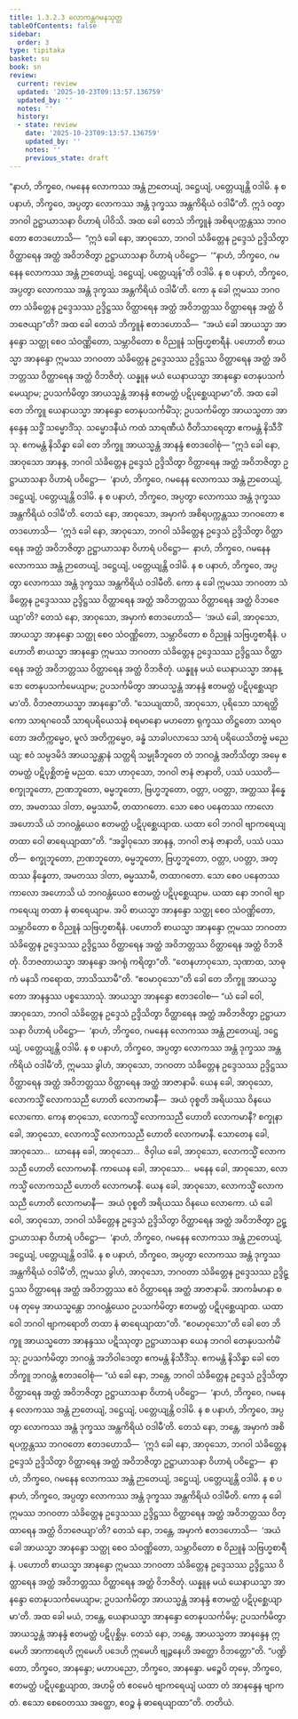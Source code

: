 ```yaml
---
title: 1.3.2.3 လောကန္တဂမနသုတ္တ
tableOfContents: false
sidebar:
  order: 3
type: tipitaka
basket: su
book: sn
review:
  current: review
  updated: '2025-10-23T09:13:57.136759'
  updated_by: ''
  notes: ''
  history:
  - state: review
    date: '2025-10-23T09:13:57.136759'
    updated_by: ''
    notes: ''
    previous_state: draft
---
```



<ReviewStatus review={frontmatter.review} showDetails={true} />

<HypothesisAnnotation frontmatter={frontmatter} />

<DynamicBreadcrumb />

<Division number="116" book="sn" e="ch" v="18" p="298">

<Paragraph number="625" book="sn">
“နာဟံ, ဘိက္ခဝေ, ဂမနေန လောကဿ အန္တံ ဉာတေယျံ, ဒဋ္ဌေယျံ, ပတ္တေယျန္တိ ဝဒါမိ. န စ ပနာဟံ, ဘိက္ခဝေ, အပ္ပတွာ လောကဿ အန္တံ ဒုက္ခဿ အန္တကိရိယံ ဝဒါမီ”တိ. ဣဒံ ဝတွာ ဘဂဝါ ဥဋ္ဌာယာသနာ ဝိဟာရံ ပါဝိသိ. အထ ခေါ တေသံ ဘိက္ခူနံ အစိရပက္ကန္တဿ ဘဂဝတော ဧတဒဟောသိ—  “ဣဒံ ခေါ နော, အာဝုသော, ဘဂဝါ သံခိတ္တေန ဥဒ္ဒေသံ ဥဒ္ဒိသိတွာ ဝိတ္ထာရေန အတ္ထံ အဝိဘဇိတွာ ဥဋ္ဌာယာသနာ ဝိဟာရံ ပဝိဋ္ဌော—  ‘“နာဟံ, ဘိက္ခဝေ, ဂမနေန လောကဿ အန္တံ ဉာတေယျံ, ဒဋ္ဌေယျံ, ပတ္တေယျန်”တိ ဝဒါမိ. န စ ပနာဟံ, ဘိက္ခဝေ, အပ္ပတွာ လောကဿ အန္တံ ဒုက္ခဿ အန္တကိရိယံ ဝဒါမီ’တိ. ကော နု ခေါ ဣမဿ ဘဂဝတာ သံခိတ္တေန ဥဒ္ဒေသဿ ဥဒ္ဒိဋ္ဌဿ ဝိတ္ထာရေန အတ္ထံ အဝိဘတ္တဿ ဝိတ္ထာရေန အတ္ထံ ဝိဘဇေယျာ”တိ?
</Paragraph>

<Paragraph number="626" book="sn">
အထ ခေါ တေသံ ဘိက္ခူနံ ဧတဒဟောသိ—  “အယံ ခေါ အာယသ္မာ အာနန္ဒော သတ္ထု စေဝ သံဝဏ္ဏိတော, သမ္ဘာဝိတော စ ဝိညူနံ သဗြဟ္မစာရီနံ. ပဟောတိ စာယသ္မာ အာနန္ဒော ဣမဿ ဘဂဝတာ သံခိတ္တေန ဥဒ္ဒေသဿ ဥဒ္ဒိဋ္ဌဿ ဝိတ္ထာရေန အတ္ထံ အဝိဘတ္တဿ ဝိတ္ထာရေန အတ္ထံ ဝိဘဇိတုံ. ယန္နူန မယံ ယေနာယသ္မာ အာနန္ဒော တေနုပသင်္ကမေယျာမ; ဥပသင်္ကမိတွာ အာယသ္မန္တံ အာနန္ဒံ ဧတမတ္ထံ ပဋိပုစ္ဆေယျာမာ”တိ.
</Paragraph>

<Paragraph number="627" book="sn">
အထ ခေါ တေ ဘိက္ခူ ယေနာယသ္မာ အာနန္ဒော တေနုပသင်္ကမိံသု; ဥပသင်္ကမိတွာ အာယသ္မတာ အာနန္ဒေန သဒ္ဓိံ သမ္မောဒိံသု. သမ္မောဒနီယံ ကထံ သာရဏီယံ ဝီတိသာရေတွာ ဧကမန္တံ နိသီဒိံသု. ဧကမန္တံ နိသိန္နာ ခေါ တေ ဘိက္ခူ အာယသ္မန္တံ အာနန္ဒံ ဧတဒဝေါစုံ—
</Paragraph>

<Paragraph number="628" book="sn">
“ဣဒံ ခေါ နော, အာဝုသော အာနန္ဒ, ဘဂဝါ သံခိတ္တေန ဥဒ္ဒေသံ ဥဒ္ဒိသိတွာ ဝိတ္ထာရေန အတ္ထံ အဝိဘဇိတွာ ဥဋ္ဌာယာသနာ ဝိဟာရံ ပဝိဋ္ဌော—  ‘နာဟံ, ဘိက္ခဝေ, ဂမနေန လောကဿ အန္တံ ဉာတေယျံ, ဒဋ္ဌေယျံ, ပတ္တေယျန္တိ ဝဒါမိ. န စ ပနာဟံ, ဘိက္ခဝေ, အပ္ပတွာ လောကဿ အန္တံ ဒုက္ခဿ အန္တကိရိယံ ဝဒါမီ’တိ. တေသံ နော, အာဝုသော, အမှာကံ အစိရပက္ကန္တဿ ဘဂဝတော ဧတဒဟောသိ—  ‘ဣဒံ ခေါ နော, အာဝုသော, ဘဂဝါ သံခိတ္တေန ဥဒ္ဒေသံ ဥဒ္ဒိသိတွာ ဝိတ္ထာရေန အတ္ထံ အဝိဘဇိတွာ ဥဋ္ဌာယာသနာ ဝိဟာရံ ပဝိဋ္ဌော—  နာဟံ, ဘိက္ခဝေ, ဂမနေန လောကဿ အန္တံ ဉာတေယျံ, ဒဋ္ဌေယျံ, ပတ္တေယျန္တိ ဝဒါမိ. န စ ပနာဟံ, ဘိက္ခဝေ, အပ္ပတွာ လောကဿ အန္တံ ဒုက္ခဿ အန္တကိရိယံ ဝဒါမီတိ. ကော နု ခေါ ဣမဿ ဘဂဝတာ သံခိတ္တေန ဥဒ္ဒေသဿ ဥဒ္ဒိဋ္ဌဿ ဝိတ္ထာရေန အတ္ထံ အဝိဘတ္တဿ ဝိတ္ထာရေန အတ္ထံ ဝိဘဇေယျာ’တိ? တေသံ နော, အာဝုသော, အမှာကံ ဧတဒဟောသိ—  ‘အယံ ခေါ, အာဝုသော, အာယသ္မာ အာနန္ဒော သတ္ထု စေဝ သံဝဏ္ဏိတော, သမ္ဘာဝိတော စ ဝိညူနံ သဗြဟ္မစာရီနံ. ပဟောတိ စာယသ္မာ အာနန္ဒော ဣမဿ ဘဂဝတာ သံခိတ္တေန ဥဒ္ဒေသဿ ဥဒ္ဒိဋ္ဌဿ ဝိတ္ထာရေန အတ္ထံ အဝိဘတ္တဿ ဝိတ္ထာရေန အတ္ထံ ဝိဘဇိတုံ. ယန္နူန မယံ ယေနာယသ္မာ အာနန္ဒော တေနုပသင်္ကမေယျာမ; ဥပသင်္ကမိတွာ အာယသ္မန္တံ အာနန္ဒံ ဧတမတ္ထံ ပဋိပုစ္ဆေယျာမာ’တိ. ဝိဘဇတာယသ္မာ အာနန္ဒော”တိ.
</Paragraph>

<Paragraph number="629" book="sn">
“သေယျထာပိ, အာဝုသော, ပုရိသော သာရတ္ထိကော သာရဂဝေသီ သာရပရိယေသနံ စရမာနော မဟတော ရုက္ခဿ တိဋ္ဌတော သာရဝတော အတိက္ကမ္မေဝ, မူလံ အတိက္ကမ္မေဝ, ခန္ဓံ သာခါပလာသေ သာရံ ပရိယေသိတဗ္ဗံ မညေယျ; ဧဝံ သမ္ပဒမိဒံ အာယသ္မန္တာနံ သတ္ထရိ သမ္မုခီဘူတေ တံ ဘဂဝန္တံ အတိသိတွာ အမှေ ဧတမတ္ထံ ပဋိပုစ္ဆိတဗ္ဗံ မညထ. သော ဟာဝုသော, ဘဂဝါ ဇာနံ ဇာနာတိ, ပဿံ ပဿတိ—  စက္ခုဘူတော, ဉာဏဘူတော, ဓမ္မဘူတော, ဗြဟ္မဘူတော, ဝတ္တာ, ပဝတ္တာ, အတ္ထဿ နိန္နေတာ, အမတဿ ဒါတာ, ဓမ္မဿာမီ, တထာဂတော. သော စေဝ ပနေတဿ ကာလော အဟောသိ ယံ ဘဂဝန္တံယေဝ ဧတမတ္ထံ ပဋိပုစ္ဆေယျာထ. ယထာ ဝေါ ဘဂဝါ ဗျာကရေယျ တထာ ဝေါ ဓာရေယျာထာ”တိ.
</Paragraph>

<Paragraph number="630" book="sn">
“အဒ္ဓါဝုသော အာနန္ဒ, ဘဂဝါ ဇာနံ ဇာနာတိ, ပဿံ ပဿတိ—  စက္ခုဘူတော, ဉာဏဘူတော, ဓမ္မဘူတော, ဗြဟ္မဘူတော, ဝတ္တာ, ပဝတ္တာ, အတ္ထဿ နိန္နေတာ, အမတဿ ဒါတာ, ဓမ္မဿာမီ, တထာဂတော. သော စေဝ ပနေတဿ ကာလော အဟောသိ ယံ ဘဂဝန္တံယေဝ ဧတမတ္ထံ ပဋိပုစ္ဆေယျာမ. ယထာ နော ဘဂဝါ ဗျာကရေယျ တထာ နံ ဓာရေယျာမ. အပိ စာယသ္မာ အာနန္ဒော သတ္ထု စေဝ သံဝဏ္ဏိတော, သမ္ဘာဝိတော စ ဝိညူနံ သဗြဟ္မစာရီနံ. ပဟောတိ စာယသ္မာ အာနန္ဒော ဣမဿ ဘဂဝတာ သံခိတ္တေန ဥဒ္ဒေသဿ ဥဒ္ဒိဋ္ဌဿ ဝိတ္ထာရေန အတ္ထံ အဝိဘတ္တဿ ဝိတ္ထာရေန အတ္ထံ ဝိဘဇိတုံ. ဝိဘဇတာယသ္မာ အာနန္ဒော အဂရုံ ကရိတွာ”တိ.
</Paragraph>

<Paragraph number="631" book="sn">
“တေနဟာဝုသော, သုဏာထ, သာဓုကံ မနသိ ကရောထ, ဘာသိဿာမီ”တိ. “ဧဝမာဝုသော”တိ ခေါ တေ ဘိက္ခူ အာယသ္မတော အာနန္ဒဿ ပစ္စဿောသုံ. အာယသ္မာ အာနန္ဒော ဧတဒဝေါစ—
</Paragraph>

<Paragraph number="632" book="sn">
“ယံ ခေါ ဝေါ, အာဝုသော, ဘဂဝါ သံခိတ္တေန ဥဒ္ဒေသံ ဥဒ္ဒိသိတွာ ဝိတ္ထာရေန အတ္ထံ အဝိဘဇိတွာ ဥဋ္ဌာယာသနာ ဝိဟာရံ ပဝိဋ္ဌော—  ‘နာဟံ, ဘိက္ခဝေ, ဂမနေန လောကဿ အန္တံ ဉာတေယျံ, ဒဋ္ဌေယျံ, ပတ္တေယျန္တိ ဝဒါမိ. န စ ပနာဟံ, ဘိက္ခဝေ, အပ္ပတွာ လောကဿ အန္တံ ဒုက္ခဿ အန္တကိရိယံ ဝဒါမီ’တိ, ဣမဿ ခွါဟံ, အာဝုသော, ဘဂဝတာ သံခိတ္တေန ဥဒ္ဒေသဿ ဥဒ္ဒိဋ္ဌဿ ဝိတ္ထာရေန အတ္ထံ အဝိဘတ္တဿ ဝိတ္ထာရေန အတ္ထံ အာဇာနာမိ. ယေန ခေါ, အာဝုသော, လောကသ္မိံ လောကသညီ ဟောတိ လောကမာနီ—  အယံ ဝုစ္စတိ အရိယဿ ဝိနယေ လောကော. ကေန စာဝုသော, လောကသ္မိံ လောကသညီ ဟောတိ လောကမာနီ? စက္ခုနာ ခေါ, အာဝုသော, လောကသ္မိံ လောကသညီ ဟောတိ လောကမာနီ. သောတေန ခေါ, အာဝုသော…  ဃာနေန ခေါ, အာဝုသော…  ဇိဝှါယ ခေါ, အာဝုသော, လောကသ္မိံ လောကသညီ ဟောတိ လောကမာနီ. ကာယေန ခေါ, အာဝုသော…  မနေန ခေါ, အာဝုသော, လောကသ္မိံ လောကသညီ ဟောတိ လောကမာနီ. ယေန ခေါ, အာဝုသော, လောကသ္မိံ လောကသညီ ဟောတိ လောကမာနီ—  အယံ ဝုစ္စတိ အရိယဿ ဝိနယေ လောကော. ယံ ခေါ ဝေါ, အာဝုသော, ဘဂဝါ သံခိတ္တေန ဥဒ္ဒေသံ ဥဒ္ဒိသိတွာ ဝိတ္ထာရေန အတ္ထံ အဝိဘဇိတွာ ဥဋ္ဌာယာသနာ ဝိဟာရံ ပဝိဋ္ဌော—  ‘နာဟံ, ဘိက္ခဝေ, ဂမနေန လောကဿ အန္တံ ဉာတေယျံ, ဒဋ္ဌေယျံ, ပတ္တေယျန္တိ ဝဒါမိ. န စ ပနာဟံ, ဘိက္ခဝေ, အပ္ပတွာ လောကဿ အန္တံ ဒုက္ခဿ အန္တကိရိယံ ဝဒါမီ’တိ, ဣမဿ ခွါဟံ, အာဝုသော, ဘဂဝတာ သံခိတ္တေန ဥဒ္ဒေသဿ ဥဒ္ဒိဋ္ဌဿ ဝိတ္ထာရေန အတ္ထံ အဝိဘတ္တဿ ဧဝံ ဝိတ္ထာရေန အတ္ထံ အာဇာနာမိ. အာကင်္ခမာနာ စ ပန တုမှေ အာယသ္မန္တော ဘဂဝန္တံယေဝ ဥပသင်္ကမိတွာ ဧတမတ္ထံ ပဋိပုစ္ဆေယျာထ. ယထာ ဝေါ ဘဂဝါ ဗျာကရောတိ တထာ နံ ဓာရေယျာထာ”တိ.
</Paragraph>

<Paragraph number="633" book="sn">
“ဧဝမာဝုသော”တိ ခေါ တေ ဘိက္ခူ အာယသ္မတော အာနန္ဒဿ ပဋိဿုတွာ ဥဋ္ဌာယာသနာ ယေန ဘဂဝါ တေနုပသင်္ကမိံသု; ဥပသင်္ကမိတွာ ဘဂဝန္တံ အဘိဝါဒေတွာ ဧကမန္တံ နိသီဒိံသု. ဧကမန္တံ နိသိန္နာ ခေါ တေ ဘိက္ခူ ဘဂဝန္တံ ဧတဒဝေါစုံ—
</Paragraph>

<Paragraph number="634" book="sn">
“ယံ ခေါ နော, ဘန္တေ, ဘဂဝါ သံခိတ္တေန ဥဒ္ဒေသံ ဥဒ္ဒိသိတွာ ဝိတ္ထာရေန အတ္ထံ အဝိဘဇိတွာ ဥဋ္ဌာယာသနာ ဝိဟာရံ ပဝိဋ္ဌော—  ‘နာဟံ, ဘိက္ခဝေ, ဂမနေန လောကဿ အန္တံ ဉာတေယျံ, ဒဋ္ဌေယျံ, ပတ္တေယျန္တိ ဝဒါမိ. န စ ပနာဟံ, ဘိက္ခဝေ, အပ္ပတွာ လောကဿ အန္တံ ဒုက္ခဿ အန္တကိရိယံ ဝဒါမီ’တိ. တေသံ နော, ဘန္တေ, အမှာကံ အစိရပက္ကန္တဿ ဘဂဝတော ဧတဒဟောသိ—  ‘ဣဒံ ခေါ နော, အာဝုသော, ဘဂဝါ သံခိတ္တေန ဥဒ္ဒေသံ ဥဒ္ဒိသိတွာ ဝိတ္ထာရေန အတ္ထံ အဝိဘဇိတွာ ဥဋ္ဌာယာသနာ ဝိဟာရံ ပဝိဋ္ဌော—  နာဟံ, ဘိက္ခဝေ, ဂမနေန လောကဿ အန္တံ ဉာတေယျံ, ဒဋ္ဌေယျံ, ပတ္တေယျန္တိ ဝဒါမိ. န စ ပနာဟံ, ဘိက္ခဝေ, အပ္ပတွာ လောကဿ အန္တံ ဒုက္ခဿ အန္တကိရိယံ ဝဒါမီတိ. ကော နု ခေါ ဣမဿ ဘဂဝတာ သံခိတ္တေန ဥဒ္ဒေသဿ ဥဒ္ဒိဋ္ဌဿ ဝိတ္ထာရေန အတ္ထံ အဝိဘတ္တဿ ဝိတ္ထာရေန အတ္ထံ ဝိဘဇေယျာ’တိ? တေသံ နော, ဘန္တေ, အမှာကံ ဧတဒဟောသိ—  ‘အယံ ခေါ အာယသ္မာ အာနန္ဒော သတ္ထု စေဝ သံဝဏ္ဏိတော, သမ္ဘာဝိတော စ ဝိညူနံ သဗြဟ္မစာရီနံ. ပဟောတိ စာယသ္မာ အာနန္ဒော ဣမဿ ဘဂဝတာ သံခိတ္တေန ဥဒ္ဒေသဿ ဥဒ္ဒိဋ္ဌဿ ဝိတ္ထာရေန အတ္ထံ အဝိဘတ္တဿ ဝိတ္ထာရေန အတ္ထံ ဝိဘဇိတုံ. ယန္နူန မယံ ယေနာယသ္မာ အာနန္ဒော တေနုပသင်္ကမေယျာမ; ဥပသင်္ကမိတွာ အာယသ္မန္တံ အာနန္ဒံ ဧတမတ္ထံ ပဋိပုစ္ဆေယျာမာ’တိ. အထ ခေါ မယံ, ဘန္တေ, ယေနာယသ္မာ အာနန္ဒော တေနုပသင်္ကမိမှ; ဥပသင်္ကမိတွာ အာယသ္မန္တံ အာနန္ဒံ ဧတမတ္ထံ ပဋိပုစ္ဆိမှ. တေသံ နော, ဘန္တေ, အာယသ္မတာ အာနန္ဒေန ဣမေဟိ အာကာရေဟိ ဣမေဟိ ပဒေဟိ ဣမေဟိ ဗျဉ္ဇနေဟိ အတ္ထော ဝိဘတ္တော”တိ.
</Paragraph>

<Paragraph number="635" book="sn">
“ပဏ္ဍိတော, ဘိက္ခဝေ, အာနန္ဒော; မဟာပညော, ဘိက္ခဝေ, အာနန္ဒော. မဉ္စေပိ တုမှေ, ဘိက္ခဝေ, ဧတမတ္ထံ ပဋိပုစ္ဆေယျာထ, အဟမ္ပိ တံ ဧဝမေဝံ ဗျာကရေယျံ ယထာ တံ အာနန္ဒေန ဗျာကတံ. ဧသော စေဝေတဿ အတ္ထော, ဧဝဉ္စ နံ ဓာရေယျာထာ”တိ.

</Paragraph>
</Division>

<Paragraph number="636" type="center" book="sn">
တတိယံ.
</Paragraph>